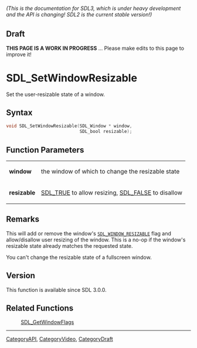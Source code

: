====== (This is the documentation for SDL3, which is under heavy development and the API is changing! SDL2 is the current stable version!) ======

== Draft ==

'''THIS PAGE IS A WORK IN PROGRESS''' ... Please make edits to this page to improve it!


<!-- #*^*^*^*^*See https://wiki.libsdl.org/SGFunctions for details on editing this page*^*^*^*^* -->
= SDL_SetWindowResizable =

Set the user-resizable state of a window.

== Syntax ==

<syntaxhighlight lang='c'>
void SDL_SetWindowResizable(SDL_Window * window,
                            SDL_bool resizable);
</syntaxhighlight>

== Function Parameters ==

{|
|'''window'''
|the window of which to change the resizable state
|-
|'''resizable'''
|[[SDL_TRUE]] to allow resizing, [[SDL_FALSE]] to disallow
|}

== Remarks ==

This will add or remove the window's <code>[[SDL_WINDOW_RESIZABLE]]</code>
flag and allow/disallow user resizing of the window. This is a no-op if the
window's resizable state already matches the requested state.

You can't change the resizable state of a fullscreen window.

== Version ==

This function is available since SDL 3.0.0.

== Related Functions ==

:[[SDL_GetWindowFlags]]

----
[[CategoryAPI]], [[CategoryVideo]], [[CategoryDraft]]
<!-- #See the Style Guide for instructions on editing the footer. -->


